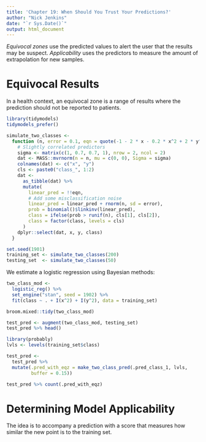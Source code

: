 ```yaml
---
title: 'Chapter 19: When Should You Trust Your Predictions?'
author: "Nick Jenkins"
date: "`r Sys.Date()`"
output: html_document
---
```


*Equivocal zones* use the predicted values to alert the user that the results may be suspect. *Applicability* uses the predictors to measure the amount of extrapolation for new samples.

# Equivocal Results

In a health context, an equivocal zone is a range of results where the prediction should not be reported to patients.

```r
library(tidymodels)
tidymodels_prefer()

simulate_two_classes <- 
  function (n, error = 0.1, eqn = quote(-1 - 2 * x - 0.2 * x^2 + 2 * y^2))  {
    # Slightly correlated predictors
    sigma <- matrix(c(1, 0.7, 0.7, 1), nrow = 2, ncol = 2)
    dat <- MASS::mvrnorm(n = n, mu = c(0, 0), Sigma = sigma)
    colnames(dat) <- c("x", "y")
    cls <- paste0("class_", 1:2)
    dat <- 
      as_tibble(dat) %>% 
      mutate(
        linear_pred = !!eqn,
        # Add some misclassification noise
        linear_pred = linear_pred + rnorm(n, sd = error),
        prob = binomial()$linkinv(linear_pred),
        class = ifelse(prob > runif(n), cls[1], cls[2]),
        class = factor(class, levels = cls)
      )
    dplyr::select(dat, x, y, class)
  }

set.seed(1901)
training_set <- simulate_two_classes(200)
testing_set  <- simulate_two_classes(50)
```

We estimate a logistic regression using Bayesian methods:

```r
two_class_mod <- 
  logistic_reg() %>% 
  set_engine("stan", seed = 1902) %>% 
  fit(class ~ . + I(x^2) + I(y^2), data = training_set)

broom.mixed::tidy(two_class_mod)

test_pred <- augment(two_class_mod, testing_set)
test_pred %>% head()

library(probably)
lvls <- levels(training_set$class)

test_pred <- 
  test_pred %>% 
  mutate(.pred_with_eqz = make_two_class_pred(.pred_class_1, lvls, 
         buffer = 0.15))

test_pred %>% count(.pred_with_eqz)
```

# Determining Model Applicability

The idea is to accompany a prediction with a score that measures how similar the new point is to the training set.
